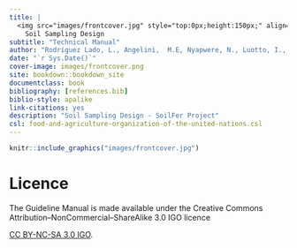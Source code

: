 ```yaml
---
title: |
  <img src="images/frontcover.jpg" style="top:0px;height:150px;" align="right" />
    Soil Sampling Design
subtitle: "Technical Manual"
author: "Rodríguez Lado, L., Angelini,  M.E, Nyapwere, N., Luotto, I., Yigini, Y."
date: "`r Sys.Date()`"
cover-image: images/frontcover.png
site: bookdown::bookdown_site
documentclass: book
bibliography: [references.bib]
biblio-style: apalike
link-citations: yes
description: "Soil Sampling Design - SoilFer Project"
csl: food-and-agriculture-organization-of-the-united-nations.csl
---
```



```r
knitr::include_graphics("images/frontcover.jpg")
```

# Licence {-}

The Guideline Manual is made available under the Creative Commons Attribution–NonCommercial–ShareAlike 3.0 IGO licence

[CC BY-NC-SA 3.0 IGO](https://creativecommons.org/licenses/by-nc-sa/3.0/igo/legalcode).
